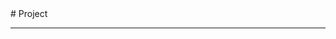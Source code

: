 
<BaseLayout title="Project">
  <BaseCard title="Project">
# Project

---

  </BaseCard>
  <ProjectCard
    title="This Blog Website"
    desc="此博客网站的静态页面"
    url="https://github.com/PrekrasnoyeDalekov/astroProject"
    badge="Astro"
  />
  <ProjectCard
    title="CS:APP学习记录"
    desc="CMU 15-213课程的学习记录,包含所有7个lab的代码实现和Markdown笔记."
    url="https://github.com/PrekrasnoyeDalekov/CS-APP"
    badge="C"
  />
  <ProjectCard
    title="Waline"
    desc="我参与贡献的开源项目,一个基于LeanCloud的评论系统."
    url="https://github.com/walinejs/waline"
    badge="JavaScript"
  />
</BaseLayout>
